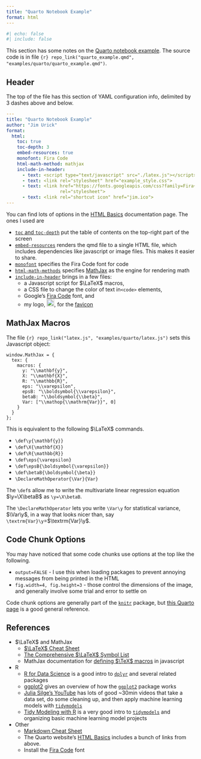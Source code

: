 ```yaml
---
title: "Quarto Notebook Example"
format: html
---
```


```r
#| echo: false
#| include: false
```

This section has some notes on the [Quarto notebook example](../../examples/quarto/quarto_example.html). The source code is in file `{r} repo_link("quarto_example.qmd", "examples/quarto/quarto_example.qmd")`.

## Header

The top of the file has this section of YAML configuration info, delimited by 3 dashes above and below.

``` .yaml
---
title: "Quarto Notebook Example"
author: "Jim Urick"
format:
  html:
    toc: true
    toc-depth: 3
    embed-resources: true
    monofont: Fira Code
    html-math-method: mathjax
    include-in-header:
      - text: <script type="text/javascript" src="./latex.js"></script>
      - text: <link rel="stylesheet" href="example_style.css">
      - text: <link href="https://fonts.googleapis.com/css?family=Fira+Code"
                    rel="stylesheet">
      - text: <link rel="shortcut icon" href="jim.ico">
---
```

You can find lots of options in the [HTML Basics](https://quarto.org/docs/output-formats/html-basics.html) documentation page. The ones I used are

-   [`toc` and `toc-depth`](https://quarto.org/docs/output-formats/html-basics.html#table-of-contents) put the table of contents on the top-right part of the screen
-   [`embed-resources`](https://quarto.org/docs/output-formats/html-basics.html#self-contained) renders the qmd file to a single HTML file, which includes dependencies like javascript or image files. This makes it easier to share.
-   [`monofont`](https://quarto.org/docs/output-formats/html-themes.html#basic-options) specifies the Fira Code font for code
-   [`html-math-methods`](https://quarto.org/docs/output-formats/html-basics.html#latex-equations) specifies [MathJax](https://www.mathjax.org/) as the engine for rendering math
-   [`include-in-header`](https://quarto.org/docs/output-formats/html-basics.html#includes) brings in a few files:
    -   a Javascript script for $\LaTeX$ macros,
    -   a CSS file to change the color of text in`<code>` elements,
    -   Google's [Fira Code](https://fonts.google.com/specimen/Fira+Code) font, and
    -   my logo, ![](../../jim.ico){width="20px"}, for the [favicon](https://en.wikipedia.org/wiki/Favicon)

## MathJax Macros

The file `{r} repo_link("latex.js", "examples/quarto/latex.js")` sets this Javascript object:

``` .javascript
window.MathJax = {
  tex: {
    macros: {
      y: "\\mathbf{y}",
      X: "\\mathbf{X}",
      R: "\\mathbb{R}",
      eps: "\\varepsilon",
      epsB: "\\boldsymbol{\\varepsilon}",
      betaB: "\\boldsymbol{\\beta}",
      Var: ["\\mathop{\\mathrm{Var}}", 0]
    }
  }
};
```

This is equivalent to the following $\LaTeX$ commands.

-   `\def\y{\mathbf{y}}`
-   `\def\X{\mathbf{X}}`
-   `\def\R{\mathbb{R}}`
-   `\def\eps{\varepsilon}`
-   `\def\epsB{\boldsymbol{\varepsilon}}`
-   `\def\betaB{\boldsymbol{\beta}}`
-   `\DeclareMathOperator{\Var}{Var}`

The `\def`s allow me to write the multivariate linear regression equation $\y=\X\betaB$ as `\y=\X\betaB`.

The `\DeclareMathOperator` lets you write `\Var\y` for statistical variance, $\Var\y$, in a way that looks nicer than, say `\textrm{Var}\y`=$\textrm{Var}\y$.

## Code Chunk Options

You may have noticed that some code chunks use options at the top like the following.

-   `output=FALSE` - I use this when loading packages to prevent annoying messages from being printed in the HTML
-   `fig.width=4, fig.height=3` - those control the dimensions of the image, and generally involve some trial and error to settle on

Code chunk options are generally part of the [`knitr`](https://yihui.org/knitr/) package, but [this Quarto page](https://quarto.org/docs/computations/execution-options.html) is a good general reference.

## References

-   $\LaTeX$ and MathJax
    -   [$\LaTeX$ Cheat Sheet](https://wch.github.io/latexsheet/)
    -   [The Comprehensive $\LaTeX$ Symbol List](https://us.mirrors.cicku.me/ctan/info/symbols/comprehensive/symbols-a4.pdf)
    -   MathJax documentation for [defining $\TeX$ macros](https://docs.mathjax.org/en/latest/input/tex/macros.html) in javascript
-   R
    -   [R for Data Science](https://r4ds.hadley.nz/) is a good intro to [`dplyr`](https://dplyr.tidyverse.org/) and several related packages
    -   [ggplot2](https://ggplot2-book.org/) gives an overview of how the [`ggplot2`](https://ggplot2.tidyverse.org/) package works
    -   [Julia Silge's YouTube](https://www.youtube.com/@JuliaSilge/videos) has lots of good \~30min videos that take a data set, do some cleaning up, and then apply machine learning models with [`tidymodels`](https://www.tidymodels.org/)
    -   [Tidy Modeling with R](https://www.tmwr.org/) is a very good intro to [`tidymodels`](https://www.tidymodels.org/) and organizing basic machine learning model projects
-   Other
    -   [Markdown Cheat Sheet](https://www.markdownguide.org/cheat-sheet/)
    -   The Quarto website's [HTML Basics](https://quarto.org/docs/output-formats/html-basics.html) includes a bunch of links from above.
    -   Install the [Fira Code](https://github.com/tonsky/FiraCode/wiki/RStudio-instructions) font
